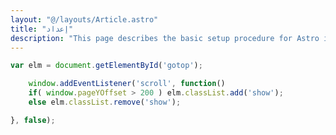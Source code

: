 ```yaml
---
layout: "@/layouts/Article.astro"
title: "إعداد"
description: "This page describes the basic setup procedure for Astro i18n Starter"
---
```


<PageHeadline title={frontmatter.title} />

```js
var elm = document.getElementById('gotop');

    window.addEventListener('scroll', function()
    if( window.pageYOffset > 200 ) elm.classList.add('show');
    else elm.classList.remove('show');

}, false);
```
